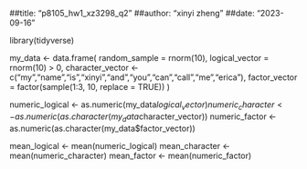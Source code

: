 ##title: "p8105_hw1_xz3298_q2"
##author: "xinyi zheng"
##date: "2023-09-16"


library(tidyverse)

my_data <- data.frame(
  random_sample = rnorm(10),
  logical_vector = rnorm(10) > 0,
  character_vector <- c("my","name","is","xinyi","and","you","can","call","me","erica"),
  factor_vector = factor(sample(1:3, 10, replace = TRUE))
)


numeric_logical <- as.numeric(my_data$logical_vector)
numeric_character <- as.numeric(as.character(my_data$character_vector))
numeric_factor <- as.numeric(as.character(my_data$factor_vector))

mean_logical <- mean(numeric_logical)
mean_character <- mean(numeric_character)
mean_factor <- mean(numeric_factor)




